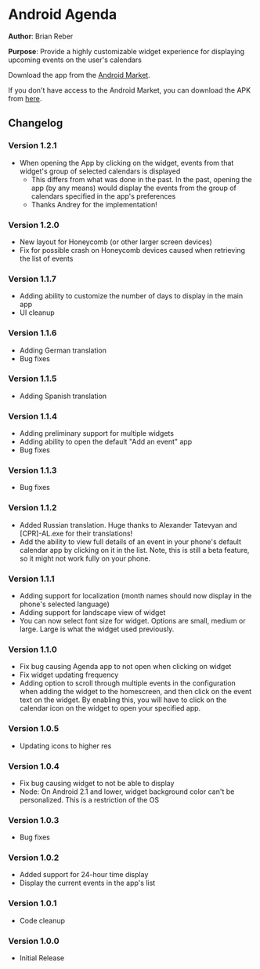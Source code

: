 =Android Agenda=


'''Author''': Brian Reber

'''Purpose''': Provide a highly customizable widget experience for displaying upcoming events on the user's calendars

Download the app from the [https://market.android.com/details?id=org.reber.agenda Android Market].

If you don't have access to the Android Market, you can download the APK from [http://dl.dropbox.com/u/2202216/Agenda_v1.2.1.apk here].

==Changelog==

===Version 1.2.1===
*When opening the App by clicking on the widget, events from that widget's group of selected calendars is displayed
**This differs from what was done in the past. In the past, opening the app (by any means) would display the events from the group of calendars specified in the app's preferences
**Thanks Andrey for the implementation!

===Version 1.2.0===

*New layout for Honeycomb (or other larger screen devices)
*Fix for possible crash on Honeycomb devices caused when retrieving the list of events

===Version 1.1.7===

*Adding ability to customize the number of days to display in the main app
*UI cleanup

===Version 1.1.6===

*Adding German translation
*Bug fixes

===Version 1.1.5===

*Adding Spanish translation

===Version 1.1.4===

*Adding preliminary support for multiple widgets
*Adding ability to open the default "Add an event" app
*Bug fixes

===Version 1.1.3===

*Bug fixes

===Version 1.1.2===

*Added Russian translation. Huge thanks to Alexander Tatevyan and <nowiki>[CPR]-AL.exe</nowiki> for their translations!
*Add the ability to view full details of an event in your phone's default calendar app by clicking on it in the list. Note, this is still a beta feature, so it might not work fully on your phone.

===Version 1.1.1===

*Adding support for localization (month names should now display in the phone's selected language)
*Adding support for landscape view of widget
*You can now select font size for widget. Options are small, medium or large. Large is what the widget used previously.

===Version 1.1.0===

*Fix bug causing Agenda app to not open when clicking on widget
*Fix widget updating frequency
*Adding option to scroll through multiple events in the configuration when adding the widget to the homescreen, and then click on the event text on the widget. By enabling this, you will have to click on the calendar icon on the widget to open your specified app.

===Version 1.0.5===

*Updating icons to higher res

===Version 1.0.4===

*Fix bug causing widget to not be able to display
*Node: On Android 2.1 and lower, widget background color can't be personalized. This is a restriction of the OS

===Version 1.0.3===

*Bug fixes

===Version 1.0.2===

*Added support for 24-hour time display
*Display the current events in the app's list

===Version 1.0.1===

*Code cleanup

===Version 1.0.0===

*Initial Release
